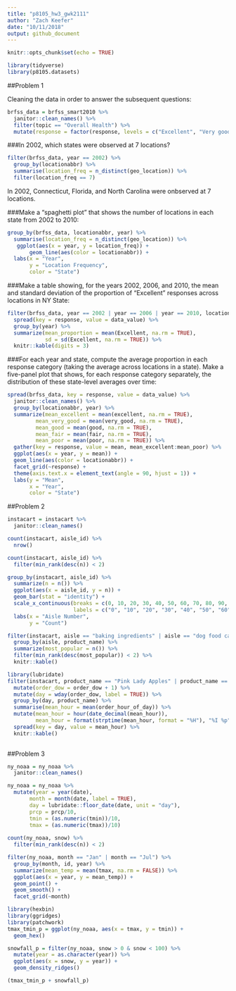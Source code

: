 ```yaml
---
title: "p8105_hw3_gwk2111"
author: "Zach Keefer"
date: "10/11/2018"
output: github_document
---
```


```r
knitr::opts_chunk$set(echo = TRUE)

library(tidyverse)
library(p8105.datasets)
```

##Problem 1

Cleaning the data in order to answer the subsequent questions:
```r
brfss_data = brfss_smart2010 %>% 
  janitor::clean_names() %>%
  filter(topic == "Overall Health") %>% 
  mutate(response = factor(response, levels = c("Excellent", "Very good", "Good", "Fair", "Poor"), ordered = TRUE)) 
```

###In 2002, which states were observed at 7 locations?
```r
filter(brfss_data, year == 2002) %>% 
  group_by(locationabbr) %>% 
  summarise(location_freq = n_distinct(geo_location)) %>% 
  filter(location_freq == 7)
```

In 2002, Connecticut, Florida, and North Carolina were onbserved at 7 locations.


###Make a “spaghetti plot” that shows the number of locations in each state from 2002 to 2010:
```r
group_by(brfss_data, locationabbr, year) %>% 
  summarise(location_freq = n_distinct(geo_location)) %>%  
   ggplot(aes(x = year, y = location_freq)) +
       geom_line(aes(color = locationabbr)) +
  labs(x = "Year",
       y = "Location Frequency",
       color = "State")
```


###Make a table showing, for the years 2002, 2006, and 2010, the mean and standard deviation of the proportion of “Excellent” responses across locations in NY State:
```r
filter(brfss_data, year == 2002 | year == 2006 | year == 2010, locationabbr == "NY") %>% 
  spread(key = response, value = data_value) %>% 
  group_by(year) %>% 
  summarize(mean_proportion = mean(Excellent, na.rm = TRUE),
            sd = sd(Excellent, na.rm = TRUE)) %>% 
  knitr::kable(digits = 3)
```


###For each year and state, compute the average proportion in each response category (taking the average across locations in a state). Make a five-panel plot that shows, for each response category separately, the distribution of these state-level averages over time:
```r
spread(brfss_data, key = response, value = data_value) %>% 
  janitor::clean_names() %>% 
  group_by(locationabbr, year) %>% 
  summarize(mean_excellent = mean(excellent, na.rm = TRUE),
         mean_very_good = mean(very_good, na.rm = TRUE),
         mean_good = mean(good, na.rm = TRUE),
         mean_fair = mean(fair, na.rm = TRUE),
         mean_poor = mean(poor, na.rm = TRUE)) %>%
  gather(key = response, value = mean, mean_excellent:mean_poor) %>% 
  ggplot(aes(x = year, y = mean)) +
  geom_line(aes(color = locationabbr)) +
  facet_grid(~response) +
  theme(axis.text.x = element_text(angle = 90, hjust = 1)) +
  labs(y = "Mean",
       x = "Year",
       color = "State")
```


##Problem 2

```r
instacart = instacart %>% 
  janitor::clean_names()
```



```r
count(instacart, aisle_id) %>% 
  nrow()

count(instacart, aisle_id) %>% 
  filter(min_rank(desc(n)) < 2)
```

```r
group_by(instacart, aisle_id) %>% 
  summarize(n = n()) %>% 
  ggplot(aes(x = aisle_id, y = n)) +
  geom_bar(stat = "identity") +
  scale_x_continuous(breaks = c(0, 10, 20, 30, 40, 50, 60, 70, 80, 90, 100, 110, 120, 127, 134),
                     labels = c("0", "10", "20", "30", "40", "50", "60", "70", "80", "90", "100", "110", "120", "127", "134")) +
  labs(x = "Aisle Number",
       y = "Count")
```

```r
filter(instacart, aisle == "baking ingredients" | aisle == "dog food care" | aisle == "packaged vegetables fruits") %>% 
  group_by(aisle, product_name) %>% 
  summarize(most_popular = n()) %>%
  filter(min_rank(desc(most_popular)) < 2) %>% 
  knitr::kable()
```

```r
library(lubridate)
filter(instacart, product_name == "Pink Lady Apples" | product_name == "Coffee Ice Cream") %>% 
  mutate(order_dow = order_dow + 1) %>% 
  mutate(day = wday(order_dow, label = TRUE)) %>% 
  group_by(day, product_name) %>%
  summarise(mean_hour = mean(order_hour_of_day)) %>% 
  mutate(mean_hour = hour(date_decimal(mean_hour)),
         mean_hour = format(strptime(mean_hour, format = "%H"), "%I %p")) %>% 
  spread(key = day, value = mean_hour) %>% 
  knitr::kable()
  
```


##Problem 3

```r
ny_noaa = ny_noaa %>% 
  janitor::clean_names()
```

```r
ny_noaa = ny_noaa %>% 
  mutate(year = year(date),
       month = month(date, label = TRUE),
       day = lubridate::floor_date(date, unit = "day"),
       prcp = prcp/10,
       tmin = (as.numeric(tmin))/10,
       tmax = (as.numeric(tmax))/10) 
 
count(ny_noaa, snow) %>%
  filter(min_rank(desc(n)) < 2) 

```

```r
filter(ny_noaa, month == "Jan" | month == "Jul") %>% 
  group_by(month, id, year) %>% 
  summarize(mean_temp = mean(tmax, na.rm = FALSE)) %>% 
  ggplot(aes(x = year, y = mean_temp)) +
  geom_point() +
  geom_smooth() +
  facet_grid(~month)
```


```r
library(hexbin)
library(ggridges)
library(patchwork)
tmax_tmin_p = ggplot(ny_noaa, aes(x = tmax, y = tmin)) +
  geom_hex() 

snowfall_p = filter(ny_noaa, snow > 0 & snow < 100) %>%
  mutate(year = as.character(year)) %>% 
  ggplot(aes(x = snow, y = year)) + 
  geom_density_ridges() 

(tmax_tmin_p + snowfall_p)


```

